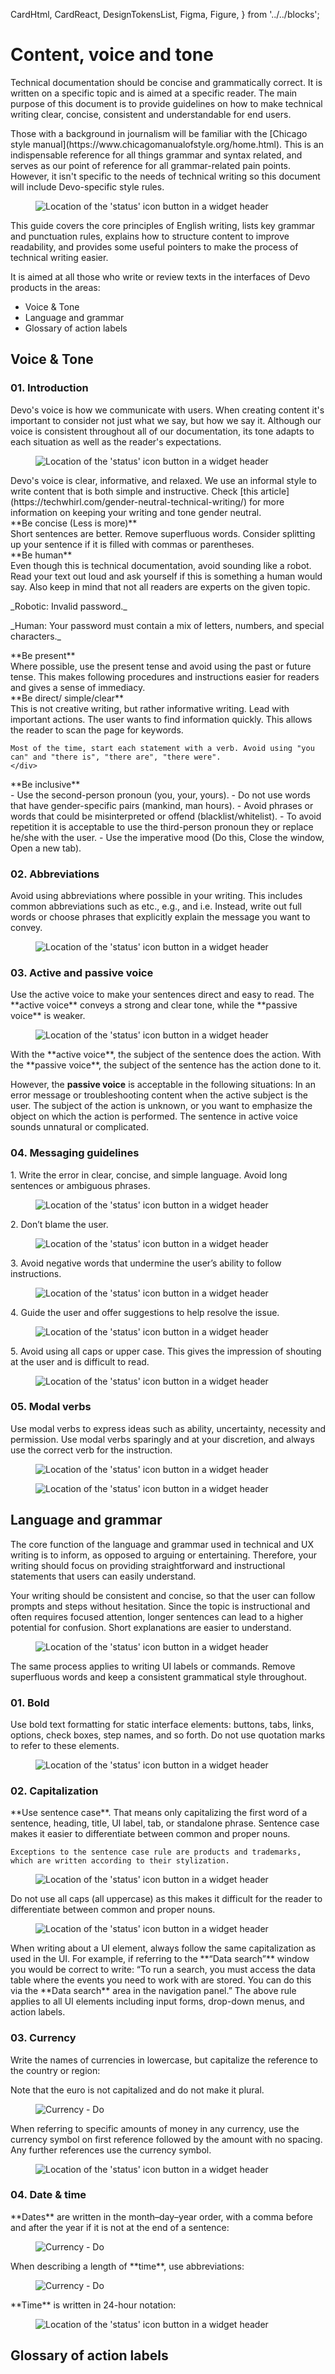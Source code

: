 
  CardHtml,
  CardReact,
  DesignTokensList,
  Figma,
  Figure,
} from '../../blocks';

<Meta title="Foundations/Content, voice and tone" />

# Content, voice and tone

Technical documentation should be concise and grammatically correct. It is written on a specific topic and is aimed at a specific reader. The main purpose of this document is to provide guidelines on how to make technical writing clear, concise, consistent and understandable for end users.

<section className="mrow">
  <div className="mcol-12 mcol-sm-6">
Those with a background in journalism will be familiar with the [Chicago style manual](https://www.chicagomanualofstyle.org/home.html). This is an indispensable reference for all things  grammar and syntax related, and serves as our point of reference for all grammar-related pain points. However, it isn't specific to the needs of technical writing so this document will include Devo-specific style rules.
 </div>
  <div className="mcol-12 mcol-sm-6">
   <Figure>
  <img
    alt="Location of the 'status' icon button in a widget header"
    src="img/Voice-tone.png"
  />
</Figure>
  </div>
</section>

This guide covers the core principles of English writing, lists key grammar and punctuation rules, explains how to structure content to improve readability, and provides some useful pointers to make the process of technical writing easier.

It is aimed at all those who write or review texts in the interfaces of Devo products in the areas:
- Voice & Tone
- Language and grammar
- Glossary of action labels

## Voice & Tone

### 01. Introduction

<section className="mrow">
  <div className="mcol-12 mcol-sm-6">
Devo's voice is how we communicate with users. When creating content it's important to consider not just what we say, but how we say it.  Although our voice is consistent throughout all of our documentation, its tone adapts to each situation as well as the reader's expectations. 
 </div>
  <div className="mcol-12 mcol-sm-6">
   <Figure>
  <img
    alt="Location of the 'status' icon button in a widget header"
    src="img/Voice-tone.png"
  />
</Figure>
  </div>
</section>
Devo's voice is clear, informative, and relaxed.  We use an informal style to write content that is both simple and instructive. Check [this article](https://techwhirl.com/gender-neutral-technical-writing/) for more information on keeping your writing and tone gender neutral.

<div class="container">
  <div class="row">
    <div class="col-3">
     **Be concise (Less is more)**
    </div>
    <div class="col-9">
      Short sentences are better. Remove superfluous words. Consider splitting up your sentence if it is filled with commas or parentheses.
    </div>
  </div>
</div>
<div class="container">
  <div class="row">
    <div class="col-3">
     **Be human**
    </div>
    <div class="col-9">
      Even though this is technical documentation, avoid sounding like a robot. Read your text out loud and ask yourself if this is something a human would say. Also keep in mind that not all readers are experts on the given topic.
<p>_Robotic: Invalid password._</p>
<p>_Human: Your password must contain a mix of letters, numbers, and special characters._</p>
    </div>
  </div>
</div>
<div class="container">
  <div class="row">
    <div class="col-3">
     **Be present**
    </div>
    <div class="col-9">
      Where possible, use the present tense and avoid using the past or future tense. This makes following procedures and instructions easier for readers and gives a sense of immediacy.
    </div>
  </div>
</div>
<div class="container">
  <div class="row">
    <div class="col-3">
     **Be direct/ simple/clear**
    </div>
    <div class="col-9">
      This is not creative writing, but rather informative writing. Lead with important actions. The user wants to find information quickly. This allows the reader to scan the page for keywords.
    
    Most of the time, start each statement with a verb. Avoid using "you can" and "there is", "there are", "there were". 
    </div>
  </div>
</div>

<div class="container">
  <div class="row">
    <div class="col-3">
     **Be inclusive**
    </div>
    <div class="col-9">
    - Use the second-person pronoun (you, your, yours).
    - Do not use words that have gender-specific pairs (mankind, man hours).
    - Avoid phrases or words that could be misinterpreted or offend (blacklist/whitelist).
    - To avoid repetition it is acceptable to use the third-person pronoun they or replace he/she with the user.
    - Use the imperative mood (Do this, Close the window, Open a new tab).
    </div>
  </div>
</div>

### 02. Abbreviations
<section className="mrow">
  <div className="mcol-12 mcol-sm-6">
   Avoid using abbreviations where possible in your writing. This includes common abbreviations such as etc., e.g., and i.e. Instead, write out full words or choose phrases that explicitly explain the message you want to convey.
  </div>
  <div className="mcol-12 mcol-sm-6">
   <Figure>
  <img
    alt="Location of the 'status' icon button in a widget header"
    src="img/abbreviations-1.png"
  />
</Figure>
  </div>
</section>

### 03. Active and passive voice
<section className="mrow">
  <div className="mcol-12 mcol-sm-6">
Use the active voice to make your sentences direct and easy to read. The **active voice** conveys a strong and clear tone, while the **passive voice** is weaker.
 </div>
  <div className="mcol-12 mcol-sm-6">
   <Figure>
  <img
    alt="Location of the 'status' icon button in a widget header"
    src="img/active-passive-voice.png"
  />
</Figure>
  </div>
</section>
With the **active voice**, the subject of the sentence does the action. With the **passive voice**, the subject of the sentence has the action done to it.

However, the **passive voice** is acceptable in the following situations:
In an error message or troubleshooting content when the active subject is the user.
The subject of the action is unknown, or you want to emphasize the object on which the action is performed.
The sentence in active voice sounds unnatural or complicated.

### 04. Messaging guidelines

<section className="mrow">
  <div className="mcol-12 mcol-sm-6">
    <div className="mcol-12 mcol-sm-6">
        1. Write the error in clear, concise, and simple language. Avoid long sentences or ambiguous phrases.
    </div>
   <div className="mcol-12 mcol-sm-6">
 <Figure>
  <img
    alt="Location of the 'status' icon button in a widget header"
    src="img/messaging-1.png"
  />
</Figure>
  </div>
     <div className="mcol-12 mcol-sm-6">
        2. Don’t blame the user.
    </div>
   <div className="mcol-12 mcol-sm-6">
 <Figure>
  <img
    alt="Location of the 'status' icon button in a widget header"
    src="img/messaging-2.png"
  />
</Figure>
  </div>
     <div className="mcol-12 mcol-sm-6">
       3. Avoid negative words that undermine the user’s ability to follow instructions.
    </div>
   <div className="mcol-12 mcol-sm-6">
 <Figure>
  <img
    alt="Location of the 'status' icon button in a widget header"
    src="img/messaging-3.png"
  />
</Figure>
  </div>
  </div>
  <div className="mcol-12 mcol-sm-6">
 <div className="mcol-12 mcol-sm-6">
4. Guide the user and offer suggestions to help resolve the issue.
  </div>
   <div className="mcol-12 mcol-sm-6">
<Figure>
  <img
    alt="Location of the 'status' icon button in a widget header"
    src="img/messaging-4.png"
  />
</Figure>
  </div>
   <div className="mcol-12 mcol-sm-6">
5. Avoid using all caps or upper case. This gives the impression of shouting at the user and is difficult to read.
  </div>
   <div className="mcol-12 mcol-sm-6">
<Figure>
  <img
    alt="Location of the 'status' icon button in a widget header"
    src="img/messaging-5.png"
  />
</Figure>
  </div>
  </div>
</section>

### 05. Modal verbs

Use modal verbs to express ideas such as ability, uncertainty, necessity and permission. Use modal verbs sparingly and at your discretion, and always use the correct verb for the instruction.
<Figure>
  <img
    alt="Location of the 'status' icon button in a widget header"
    src="img/modal-verbs-12.png"
  />
</Figure>
<Figure>
  <img
    alt="Location of the 'status' icon button in a widget header"
    src="img/modal-verbs-22.png"
  />
</Figure>


## Language and grammar

The core function of the language and grammar used in technical and UX writing is to inform, as opposed to arguing or entertaining. Therefore, your writing should focus on providing straightforward and instructional statements that users can easily understand. 

<section className="mrow">
  <div className="mcol-12 mcol-sm-6">
Your writing should be consistent and concise, so that the user can follow prompts and steps without hesitation. Since the topic is instructional and often requires focused attention, longer sentences can lead to a higher potential for confusion. Short explanations are easier to understand. 
</div>
  <div className="mcol-12 mcol-sm-6">
   <Figure>
  <img
    alt="Location of the 'status' icon button in a widget header"
    src="img/illustration-1.png"
  />
</Figure>
  </div>
</section>
The same process applies to writing UI labels or commands. Remove superfluous words and keep a consistent grammatical style throughout. 

### 01. Bold

Use bold text formatting for static interface elements: buttons, tabs, links, options, check boxes, step names, and so forth. Do not use quotation marks to refer to these elements.
<Figure>
  <img
    alt="Location of the 'status' icon button in a widget header"
    src="img/Bold-2x.png"
  />
</Figure>

### 02. Capitalization	
<section className="mrow">
  <div className="mcol-12 mcol-sm-6">
    **Use sentence case**. That means only capitalizing the first word of a sentence, heading, title, UI label, tab, or standalone phrase. Sentence case makes it easier to differentiate between common and proper nouns. 

    Exceptions to the sentence case rule are products and trademarks, which are written according to their stylization.
  </div>
  <div className="mcol-12 mcol-sm-6">
<Figure>
     <img
    alt="Location of the 'status' icon button in a widget header"
    src="img/capitalization-15x.png"
  />
</Figure>
  </div>
</section>

<section className="mrow mt-5">
  <div className="mcol-12 mcol-sm-6">
    Do not use all caps (all uppercase) as this makes it difficult for the reader to differentiate between common and proper nouns.  
  </div>
  <div className="mcol-12 mcol-sm-6">
<Figure>
     <img
    alt="Location of the 'status' icon button in a widget header"
    src="img/capitalization-15x-2.png"
  />
</Figure>
  </div>
</section>
When writing about a UI element, always follow the same capitalization as used in the UI. For example, if referring to the **“Data search”** window you would be correct to write: “To run a search, you must access the data table where the events you need to work with are stored. You can do this via the **Data search** area in the navigation panel.”
The above rule applies to all UI elements including input forms, drop-down menus, and action labels.

### 03. Currency	
<section className="mrow">
  <div className="mcol-12 mcol-sm-6">
   Write the names of currencies in lowercase, but capitalize the reference to the country or region:

Note that the euro is not capitalized and do not make it plural.
  </div>
  <div className="mcol-12 mcol-sm-6">
 <Figure>
     <img
    alt="Currency - Do"
    src="img/currency-15x.png"
  />
</Figure>
  </div>
</section>

<section className="mrow mt-5">
  <div className="mcol-12 mcol-sm-6">
    When referring to specific amounts of money in any currency, use the currency symbol on first reference followed by the amount with no spacing. Any further references use the currency symbol.
  </div>
  <div className="mcol-12 mcol-sm-6">
<Figure>
     <img
    alt="Location of the 'status' icon button in a widget header"
    src="img/currency2-15x.png"
  />
</Figure>
  </div>
</section>

### 04. Date & time	
<section className="mrow">
  <div className="mcol-12 mcol-sm-6">
   **Dates** are written in the month–day–year order, with a comma before and after the year if it is not at the end of a sentence:
  </div>
  <div className="mcol-12 mcol-sm-6">
 <Figure>
     <img
    alt="Currency - Do"
    src="img/date1-15x.png"
  />
</Figure>
  </div>
  <div className="mcol-12 mcol-sm-6">
   When describing a length of **time**, use abbreviations:
  </div>
  <div className="mcol-12 mcol-sm-6">
 <Figure>
     <img
    alt="Currency - Do"
    src="img/date2-15x.png"
  />
</Figure>
  </div>
</section>

<section className="mrow mt-5">
  <div className="mcol-12 mcol-sm-6">
   **Time** is written in 24-hour notation:
  </div>
  <div className="mcol-12 mcol-sm-6">
<Figure>
     <img
    alt="Location of the 'status' icon button in a widget header"
    src="img/date3-15x.png"
  />
</Figure>
  </div>
</section>


## Glossary of action labels


